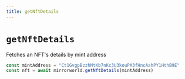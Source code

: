 ```yaml
---
title: getNftDetails
---
```


# `getNftDetails`
Fetches an NFT's details by mint address

```ts
const mintAddress = "Ct1GvgpBzzhMtKb7nKc3U3kouPA3fHncAahPY1HthB9E"
const nft = await mirrorworld.getNftDetails(mintAddress)
```
